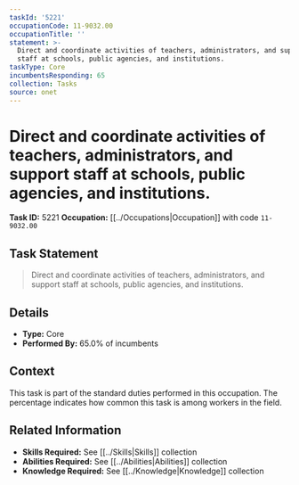 ```yaml
---
taskId: '5221'
occupationCode: 11-9032.00
occupationTitle: ''
statement: >-
  Direct and coordinate activities of teachers, administrators, and support
  staff at schools, public agencies, and institutions.
taskType: Core
incumbentsResponding: 65
collection: Tasks
source: onet
---
```

# Direct and coordinate activities of teachers, administrators, and support staff at schools, public agencies, and institutions.

**Task ID:** 5221
**Occupation:** [[../Occupations|Occupation]] with code `11-9032.00`

## Task Statement

> Direct and coordinate activities of teachers, administrators, and support staff at schools, public agencies, and institutions.

## Details

- **Type:** Core
- **Performed By:** 65.0% of incumbents

## Context

This task is part of the standard duties performed in this occupation. The percentage indicates how common this task is among workers in the field.

## Related Information

- **Skills Required:** See [[../Skills|Skills]] collection
- **Abilities Required:** See [[../Abilities|Abilities]] collection
- **Knowledge Required:** See [[../Knowledge|Knowledge]] collection
